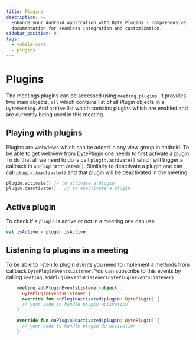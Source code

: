 ```yaml
---
title: Plugins
description: >-
  Enhance your Android application with Dyte Plugins - comprehensive
  documentation for seamless integration and customization.
sidebar_position: 9
tags:
  - mobile-core
  - plugins
---
```


# Plugins

The meetings plugins can be accessed using `meeting.plugins`. It provides two main objects, `all` which contains list of all Plugin objects in a `DyteMeeting`. And `active` list which contains plugins which are enabled and are currently being used in this meeting.

## Playing with plugins

Plugins are webviews which can be added in any view group in android. To be able to get webview from DytePlugin one needs to first activate a plugin. To do that all we need to do is call `plugin.activate()` which will trigger a callback in `onPluginActivated()`. Similarly to deactivate a plugin one can call `plugin.deactivate()` and that plugin will be deactivated in the meeting.

```kotlin
plugin.activate() // to activate a plugin
plugin.deactivate()   // to deactivate a plugin
```

## Active plugin

To check if a `plugin` is active or not in a meeting one can use

```kotlin
val isActive = plugin.isActive
```

## Listening to plugins in a meeting

To be able to listen to plugin events you need to implement a methods from callback `DytePluginEventsListener`. You can subscribe to this events by calling `meeting.addPluginEventsListener(dytePluginEventsListener)`

```kotlin
    meeting.addPluginEventsListener(object :
      DytePluginEventsListener {
      override fun onPluginActivated(plugin: DytePlugin) {
      // your code to handle plugin activation
    }

    override fun onPluginDeactivated(plugin: DytePlugin) {
      // your code to handle plugin de-activation
    }
```

<head>
  <title>Android Core Plugins</title>
  <meta name="description" content="Enhance your Android application with Dyte Plugins - comprehensive documentation for seamless integration and customization."/>
</head>
